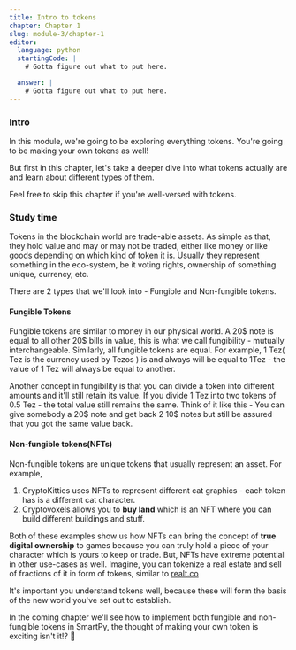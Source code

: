 ```yaml
---
title: Intro to tokens
chapter: Chapter 1
slug: module-3/chapter-1
editor:
  language: python
  startingCode: |
    # Gotta figure out what to put here.

  answer: |  
    # Gotta figure out what to put here.
---
```


### Intro
In this module, we're going to be exploring everything tokens. 
You're going to be making your own tokens as well!

But first in this chapter, let's take a deeper dive into what tokens actually are and learn about different types of them.

Feel free to skip this chapter if you're well-versed with tokens.


### Study time
Tokens in the blockchain world are trade-able assets. 
As simple as that, they hold value and may or may not be traded, either like money or like goods depending on which kind of token it is.
Usually they represent something in the eco-system, be it voting rights, ownership of something unique, currency, etc.

There are 2 types that we'll look into - Fungible and Non-fungible tokens.

#### Fungible Tokens
Fungible tokens are similar to money in our physical world.
A 20$ note is equal to all other 20$ bills in value, this is what we call fungibility - mutually interchangeable. 
Similarly, all fungible tokens are equal. 
For example, 1 Tez( Tez is the currency used by Tezos ) is and always will be equal to 1Tez - the value of 1 Tez will always be equal to another.

Another concept in fungibility is that you can divide a token into different amounts and it'll still retain its value. If you divide 1 Tez into two tokens of 0.5 Tez - the total value still remains the same. 
Think of it like this - You can give somebody a 20$ note and get back 2 10$ notes but still be assured that you got the same value back.

#### Non-fungible tokens(NFTs)
Non-fungible tokens are unique tokens that usually represent an asset.
For example, 
1. CryptoKitties uses NFTs to represent different cat graphics - each token has is a different cat character.
2. Cryptovoxels allows you to **buy land** which is an NFT where you can build different buildings and stuff.

Both of these examples show us how NFTs can bring the concept of **true digital ownership** to games because you can truly hold a piece of your character which is yours to keep or trade.
But, NFTs have extreme potential in other use-cases as well.
Imagine, you can tokenize a real estate and sell of fractions of it in form of tokens, similar to [realt.co](https://realt.co)

It's important you understand tokens well, because these will form the basis of the new world you've set out to establish.

In the coming chapter we'll see how to implement both fungible and non-fungible tokens in SmartPy, the thought of making your own token is exciting isn't it!? :stars: 